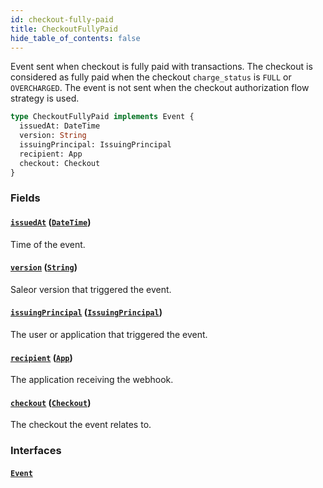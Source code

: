 ```yaml
---
id: checkout-fully-paid
title: CheckoutFullyPaid
hide_table_of_contents: false
---
```


Event sent when checkout is fully paid with transactions. The checkout is considered as fully paid when the checkout `charge_status` is `FULL` or `OVERCHARGED`. The event is not sent when the checkout authorization flow strategy is used.

```graphql
type CheckoutFullyPaid implements Event {
  issuedAt: DateTime
  version: String
  issuingPrincipal: IssuingPrincipal
  recipient: App
  checkout: Checkout
}
```

### Fields

#### [`issuedAt`](#) ([`DateTime`](../../../developer/api-reference/scalars/date-time))

Time of the event.

#### [`version`](#) ([`String`](../../../developer/api-reference/scalars/string))

Saleor version that triggered the event.

#### [`issuingPrincipal`](#) ([`IssuingPrincipal`](../../../developer/api-reference/unions/issuing-principal))

The user or application that triggered the event.

#### [`recipient`](#) ([`App`](../../../developer/api-reference/objects/app))

The application receiving the webhook.

#### [`checkout`](#) ([`Checkout`](../../../developer/api-reference/objects/checkout))

The checkout the event relates to.

### Interfaces

#### [`Event`](../../../developer/api-reference/interfaces/event)
